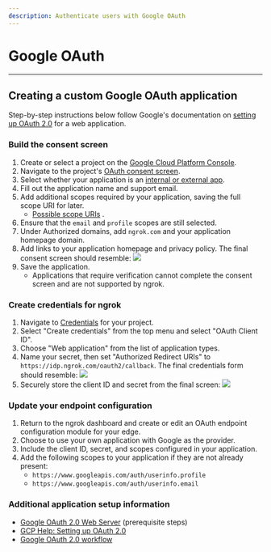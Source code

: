 ```yaml
---
description: Authenticate users with Google OAuth
---
```


# Google OAuth

---

## Creating a custom Google OAuth application

Step-by-step instructions below follow Google's documentation on [setting up OAuth 2.0](https://support.google.com/cloud/answer/6158849?hl=en) for a web application.

### Build the consent screen

1.  Create or select a project on the [Google Cloud Platform Console](https://console.cloud.google.com).
2.  Navigate to the project's [OAuth consent screen](https://console.developers.google.com/apis/credentials/consent).
3.  Select whether your application is an [internal or external app](https://support.google.com/cloud/answer/6158849?hl=en#public-and-internal).
4.  Fill out the application name and support email.
5.  Add additional scopes required by your application, saving the full scope URI for later.
    - [Possible scope URIs](https://developers.google.com/identity/protocols/oauth2/scopes)
      .
6.  Ensure that the `email` and `profile` scopes are still selected.
7.  Under Authorized domains, add `ngrok.com` and your application homepage domain.
8.  Add links to your application homepage and privacy policy. The final consent screen should resemble: [![](/img/howto/oauth/1-google-consent_screen_complete.png)](/img/howto/oauth/1-google-consent_screen_complete.png)
9.  Save the application.
    - Applications that require verification cannot complete the consent screen and are not supported by ngrok.

### Create credentials for ngrok

1.  Navigate to [Credentials](https://console.cloud.google.com/apis/credentials) for your project.
2.  Select "Create credentials" from the top menu and select "OAuth Client ID".
3.  Choose "Web application" from the list of application types.
4.  Name your secret, then set "Authorized Redirect URIs" to `https://idp.ngrok.com/oauth2/callback`. The final credentials form should resemble: [![](/img/howto/oauth/2-google-create_client_id.png)](/img/howto/oauth/2-google-create_client_id.png)
5.  Securely store the client ID and secret from the final screen: [![](/img/howto/oauth/3-google-client_id_and_secret.png)](/img/howto/oauth/3-google-client_id_and_secret.png)

### Update your endpoint configuration

1.  Return to the ngrok dashboard and create or edit an OAuth endpoint configuration module for your edge.
2.  Choose to use your own application with Google as the provider.
3.  Include the client ID, secret, and scopes configured in your application.
4.  Add the following scopes to your application if they are not already present:
    - `https://www.googleapis.com/auth/userinfo.profile`
    - `https://www.googleapis.com/auth/userinfo.email`

### Additional application setup information

- [Google OAuth 2.0 Web Server](https://developers.google.com/identity/protocols/oauth2/web-server) (prerequisite steps)
- [GCP Help: Setting up OAuth 2.0](https://support.google.com/cloud/answer/6158849?hl=en)
- [Google OAuth 2.0 workflow](https://developers.google.com/identity/protocols/oauth2)
